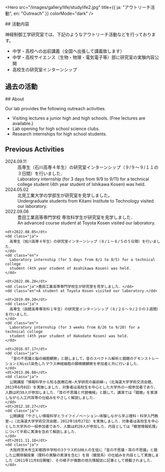 
<Hero
  src="/images/gallery/life/studylife2.jpg"
  title={{ ja: "アウトリーチ活動", en: "Outreach" }}
  colorMode="dark"
/>

<Ja>
## 活動内容

神経制御工学研究室では、下記のようなアウトリーチ活動などを行っております。

- 中学・高校への出前講義（全国へ出張して講義致します）
- 中学・高校サイエンス（生物・物理・電気電子等）部に研究室の実験内容公開
- 高校生の研究室インターンシップ

## 過去の活動

</Ja>

<En>
## About

Our lab provides the following outreach activities.

- Visiting lectures a junior high and high schools. (Free lectures are available.)
- Lab opening for high school science clubs.
- Research internships for high school students.

## Previous Activities

</En>

<NewsList>
    <dt>2024.09.11</dt>
    <dd class="ja">
      高専生（石川高専４年生）の研究室インターンシップ（９/９～９/１１の３日間）を行いました．
    </dd>
    <dd class="en">
      Laboratory internship (for 3 days from 9/9 to 9/11) for a technical college
      student (4th year student of Ishikawa Kosen) was held.
    </dd>
    <dt>2024.05.02</dt>
    <dd class="ja">北見工業大学の学部生が研究室を見学しました。</dd>
    <dd class="en">
      Undergraduate students from Kitami Institute to Technology visited our laboratory.
    </dd>
    <dt>2022.09.06</dt>
    <dd class="ja">豊田工業高等専門学校 専攻科学生が研究室を見学しました．</dd>
    <dd class="en">
      An advanced course student at Toyota Kosen visited our laboratory.
    </dd>

    <dt>2022.08.05</dt>
    <dd class="ja">
      高専生（旭川高専４年生）の研究室インターンシップ（８/１～８/５の５日間）を行いました．
    </dd>
    <dd class="en">
      Laboratory internship (for 5 days from 8/1 to 8/5) for a technical college
      student (4th year student of Asahikawa Kosen) was held.
    </dd>

    <dt>2022.06.20</dt>
    <dd class="ja">豊田工業高等専門学校生が研究室を見学しました．</dd>
    <dd class="en">A student at Toyota Kosen visited our laboratory.</dd>

    <dt>2019.09.20</dt>
    <dd class="ja">
      高専生（函館高専専攻科１年生）の研究室インターンシップ（８/２６～９/２０の３週間）を行いました．
    </dd>
    <dd class="en">
      Laboratory internship (for 3 weeks from 8/26 to 9/20) for a technical college
      student (4th year student of Hakodate Kosen) was held.
    </dd>

    <dt>2016.07.17</dt>
    <dd class="ja">
      「音の不思議と脳の細胞観察」と題しまして，音のスペクトル解析と錯聴のデモンストレーションとNissl染色したマウス神経細胞の顕微鏡観察を参加者と共に行いました．
    </dd>
    <dt>2013.06.08</dt>
    <dd class="ja">
      公開講座「情報科学から知る医療応用―大学研究の最前線―」（北海道大学学術交流会館，2013年6月8日）を実施しました．対象者は高校生を中心とした大学外の一般参加者であり，人数は約30人が参加しました．「耳の不思議と代替機械」と題して，講演では「錯聴」を実演しながら人工内耳等の仕組みをやさしく解説しました．
    </dd>
    <dt>2012.10.27</dt>
    <dd class="ja">
      公開講座「やさしい情報科学とライフイノベーション―体験しながら学ぶ理科・科学入門教室―」（北海道大学学術交流会館，2012年10月27日）を実施しました．対象者は高校生を中心とした大学外の一般参加者であり，人数は約20人が参加した．内容としては「聴覚情報処理」について平易に実演を含めて解説しました．
    </dd>
    <dt>2011.11.18</dt>
    <dd class="ja">
      大阪府茨木市立彩都西中学校の3クラス約100人の生徒に「音の不思議・耳の不思議」と題した公開体験授業（理科の実験の実演を含む）を耳（聴覚系）の仕組みを内容として実施しました（2011年11月8日開催）．その様子が複数の地元情報誌に記事として掲載されました．
    </dd>

  </NewsList>
